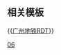 {{Routemap
| title = 广州地铁6号线
| title-bg = {{广州地铁颜色|6}}
| title-color = white
| text-width = 0,90,100%
| collapsible = no
| inline = <includeonly>yes</includeonly>
| map =
-startCollapsible--replace
\\uextCONTg\\~~ ~~{{广州地铁RDT/dim|东延段}}~~{{广州地铁RDT/dim|规划中}}
\\leer\\
uextKBHFa~~ ~~{{广州地铁RDT/dim|刘村}}
uextLSTR
-endCollapsible
\uxtABZg+l\uKDSTCCeq~~ ~~[[萝岗车辆段]]
uCONTgq\BLaq!~uKHSTeq\BLeq!~utBHF\TRAM\~~ ~~{{广州地铁/车站|香雪}}~~ {{广州地铁路线链接|THP1|N}}~~{{rmr|Licon=L|新丰路}}
HUBc2\utBHF!~HUB3\~~ ~~{{广州地铁/车站|萝岗}}~~{{广州地铁RDT/dim|{{广州地铁路线链接|7|N}}}}
uextCONTgq\uextBHFq!~HUB1\uetKRZto!~HUBc4\uextCONTfq\~~ ~~ ~~ ~~{{广州地铁RDT/dim|{{rmr|Licon=L|水西北|美的大道|Ricon=R}}}}
utkABZg2~~ ~~ ~~ ~~联络线前往[[广州地铁21号线|21号线]]
\utCONTgq\utTINTt!~utkSTRc1\utkABZq+4\utCONTfq~~ ~~{{广州地铁/车站|蘇元}}~~{{广州地铁路线链接|21|N}}~~{{rmr|Licon=L|增城广场|员村|Ricon=R}}
utBHF~~ ~~{{广州地铁/车站|暹岗}}
utBHF~~ ~~{{广州地铁/车站|金峰}}
utBHF~~ ~~{{广州地铁/车站|黄陂}}
utKRZW
utBHF~~ ~~{{广州地铁/车站|高塘石}}
utBHF~~ ~~{{广州地铁/车站|柯木塱}}
\extCONTgq\uemtKRZto!~BLc2\KBL3!~extBHFq\extCONTfq~~ ~~ ~~ ~~{{广州地铁RDT/dim|[[广佛环线]]}}
\KBL1!~utBHF\BLc4~~ ~~{{广州地铁/车站|龙洞}}
\utKRWl\utKRW+r
-startCollapsible--replace
\\uextCONTg\utSTR\~~ ~~{{广州地铁RDT/dim|远期延伸}}~~{{广州地铁RDT/dim|规划中}}
\\uexKDSTCCa\utLSTR\~~ ~~{{广州地铁RDT/dim|[[渔沙坦车辆段]]}}
\\uextBHF\utLSTR\~~ ~~{{广州地铁RDT/dim|{{广州地铁/车站|广州中学}}}}
\\uextBHF\utLSTR\~~ ~~{{广州地铁RDT/dim|{{广州地铁/车站|龍洞北}}}}
-endCollapsible
\uxtKRWg+l\uxtKRWgr~~ ~~ ~~预留拆解
\utXBHF-L\uextXBHF-R~~ ~~{{广州地铁/车站|植物园}}
\utSTR\uextENDEe
\utBHF\~~ ~~{{广州地铁/车站|长湴}}
\utBHF!~HUBaq\utKBHFa!~HUBeq~~ ~~{{广州地铁/车站|天河客运站}}~~{{广州地铁路线链接|3|N}}
\utSTR\utLSTR
\utCONTgq\utTINTt\utABZql\utCONTfq~~ ~~{{广州地铁/车站|燕塘}}~~{{广州地铁路线链接|3|N}}~~{{rmr|Licon=L|机场北|番禺广场|Ricon=R}}
utKRZW
utBHF~~ ~~{{广州地铁/车站|天平架}}
\\utSTR\uextSTR+l\uextCONTfq~~ ~~ ~~ ~~{{广州地铁RDT/dim|{{rmr|内圈|Ricon=R}}}}
\CONTgq\umtKRZ\uxmtKRZ\CONTfq~~ ~~ ~~ ~~[[广深铁路]]
\uetBHF!~exHUBaq\uextBHF!~exHUBeq~~ ~~{{广州地铁RDT/dim|{{广州地铁/车站|沙河}}}}~~{{广州地铁RDT/dim|{{广州地铁路线链接|11|N}}}} {{广州地铁RDT/dim|预留建设}}
uextCONTgq\uetKRZto\uextSTRr~~ ~~ ~~ ~~{{广州地铁RDT/dim|{{rmr|Licon=L|外圈}}}}
utBHF~~ ~~{{广州地铁/车站|沙河顶}}
utBHF~~ ~~{{广州地铁/车站|黄花岗}}
utSTR+l\utSTRq\utTINTt\utSTRq\utCONTfq~~ ~~{{广州地铁/车站|区庄}}~~{{广州地铁路线链接|5|N}}~~{{rmr|文冲|Ricon=R}}
utSTR!~MFADEf\uextCONTgq\uetKRZto\uextCONTfq\~~ ~~ ~~ ~~{{广州地铁RDT/dim|上跨[[广州地铁13号线|13号线]]}}
\utSTR+l\utKRZtu!~HUBc2\utBHFq!~HUB3\utCONTfq~~ ~~ ~~ ~~{{rmr|广州东站|Ricon=R}}
\utSTR!~MFADEf\utBHF!~HUB1\HUBc4\~~ ~~{{广州地铁/车站|东山口}}~~{{广州地铁路线链接|1|N}}
uextSTR+l\uextSTRq\uetKRZto\uextCONTfq\~~ ~~ ~~ ~~{{广州地铁RDT/dim|{{rmr|天河客运站|Ricon=R}}}}
uextSTR\uextSTR+l\uetKRZtu\uextCONTfq\~~ ~~ ~~ ~~{{广州地铁RDT/dim|{{rmr|大学城南|Ricon=R}}}}
uextSTR\uextSTR!~HUBc2\utBHF!~HUB3\\~~ ~~{{广州地铁/车站|东湖}}~~{{广州地铁RDT/dim|{{广州地铁路线链接|10|N}}}} {{广州地铁RDT/dim|{{广州地铁路线链接|12|N}}}}
uextSTRl\uextTINTxt!~HUB1\uetKRZto!~HUBc4\uextCONTfq\~~ ~~ ~~ ~~{{广州地铁RDT/dim|{{rmr|西塱|Ricon=R}}}}
uextCONTgq\uextSTRr\utSTR\\~~ ~~ ~~ ~~{{广州地铁RDT/dim|{{rmr|Licon=L|浔峰岗}}}}
utBHF~~ ~~{{广州地铁/车站|团一大广场}}
utBHF~~ ~~{{广州地铁/车站|北京路}}
utCONTgq\utTINTt\utCONTfq~~ ~~{{广州地铁/车站|海珠广场}}~~{{广州地铁路线链接|2|N}}~~{{rmr|Licon=L|嘉禾望岗|广州南站|Ricon=R}}
utBHF~~ ~~{{广州地铁/车站|一德路}}
utCONTgq\utTINTt\utCONTfq~~ ~~{{广州地铁/车站|文化公园}}~~{{广州地铁路线链接|8|N}}~~{{rmr|Licon=L|滘心|万胜围|Ricon=R}}
utSTR!~MFADEg\utBHF!~HUB2\HUBc3~~ ~~{{广州地铁/车站|黄沙}}~~{{广州地铁路线链接|1|N}}
\utSTRl\utKRZtu!~HUBc1\utBHFq!~HUB4\utCONTfq~~ ~~ ~~ ~~{{rmr|西塱|Ricon=R}}
uextCONTgq\utTINTxt\uextCONTfq~~ ~~{{广州地铁/车站|如意坊}}~~{{广州地铁RDT/dim|{{广州地铁路线链接|11|N}}}}~~{{广州地铁RDT/dim|{{rmr|Licon=L|内圈|外圈|Ricon=R}}}}
utSTR!~MFADEg\hCONTg\utSTR\\
utKRZW\hKRZW\utKRZW\WASSERq\~~ ~~ ~~ ~~[[珠江]]
uhtSTRe\DSTRl\utSTR!~DSTRq\DSTRq\hCONTfq~~ ~~ ~~ ~~[[广茂铁路]]
uhSTRl\uhSTRq\utSTR!~lhBHFq!~uINTq\uhABZq+l\uhCONTfq~~ ~~{{广州地铁/车站|坦尾}}~~{{广州地铁路线链接|5|N}}~~{{rmr|滘口|Ricon=R}}
\utSTR\uhtSTRa
\utKRWg+l\utKRWr~~ ~~ ~~ ~~联络线前往[[广州地铁5号线|5号线]]
utSTR
utBHF~~{{广州地铁/车站|河沙}}
uhtSTRe
WASSERq\uhKRZW\WASSERq~~ ~~ ~~ ~~白沙河大桥 [[白沙河]]
uhBHF~~ ~~{{广州地铁/车站|沙贝}}
uhBHF~~ ~~{{广州地铁/车站|横沙}}
\uhBHF!~HUB2\HUBc3~~ ~~{{广州地铁/车站|浔峰岗}}~~{{广州地铁RDT/dim|{{广州地铁路线链接|12|N}}}}
uextCONTgq\uehKRZt!~HUBc1\uextKBHFeq!~HUB4~~ ~~ ~~ ~~{{广州地铁RDT/dim|{{rmr|Licon=L|大学城南}}}}
uhtSTRa
tCONTgq\umtKRZto\tCONTfq~~ ~~ ~~ ~~[[京广高速铁路]]
\utSTRl\uKDSTCCeq~~ ~~[[浔峰岗停车场]]
|bottom={{navbar|广州地铁RDT/6}}
}}<noinclude>

{{Rdt intro|[[广州地铁6号线]]}}

== 相关模板 ==

{{[[Template:广州地铁RDT|广州地铁RDT]]}}

[[Category:广州地铁RDT|06]]
</noinclude>